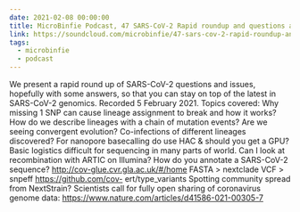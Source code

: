 ```yaml
---
date: 2021-02-08 00:00:00
title: MicroBinfie Podcast, 47 SARS-CoV-2 Rapid roundup and questions answered
link: https://soundcloud.com/microbinfie/47-sars-cov-2-rapid-roundup-and-questions-answered
tags:
  - microbinfie
  - podcast
---
```

We present a rapid round up of SARS-CoV-2 questions and issues,
hopefully with some answers, so that you can stay on top of the latest
in SARS-CoV-2 genomics. Recorded 5 February 2021.  Topics covered: Why
missing 1 SNP can cause lineage assignment to break and how it works?
How do we describe lineages with a chain of mutation events? Are we
seeing convergent evolution? Co-infections of different lineages
discovered? For nanopore basecalling do use HAC & should you get a
GPU? Basic logistics difficult for sequencing in many parts of world.
Can I look at recombination with ARTIC on Illumina?  How do you
annotate a SARS-CoV-2 sequence?  http://cov-glue.cvr.gla.ac.uk/#/home
FASTA > nextclade   VCF > snpeff  https://github.com/cov-
ert/type_variants   Spotting community spread from NextStrain?
Scientists call for fully open sharing of coronavirus genome data:
https://www.nature.com/articles/d41586-021-00305-7

